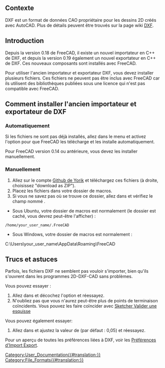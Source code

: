 <languages/>
{{TOCright}}

<span id="Background"></span>
==Contexte==

DXF est un format de données CAO propriétaire pour les dessins 2D créés avec AutoCAD. Plus de détails peuvent être trouvés sur la page wiki [[DXF/fr|DXF]]. 

== Introduction ==

Depuis la version 0.18 de FreeCAD, il existe un nouvel importateur en C++ de DXF, et depuis la version 0.19 également un nouvel exportateur en C++ de DXF. Ces nouveaux composants sont installés avec FreeCAD.

Pour utiliser l'ancien importateur et exportateur DXF, vous devez installer plusieurs fichiers. Ces fichiers ne peuvent pas être inclus avec FreeCAD car ils utilisent des bibliothèques publiées sous une licence qui n'est pas compatible avec FreeCAD.

<span id="How_to_install_the_legacy_DXF_importer_and_exporter"></span>
== Comment installer l'ancien importateur et exportateur de DXF ==

<span id="Automatically"></span>
===Automatiquement===

Si les fichiers ne sont pas déjà installés, allez dans le menu {{MenuCommand|Édition → Préférences → Importer/Exporter → DXF}} et activez l'option {{MenuCommand|Permettre à FreeCAD de télécharger automatiquement les bibliothèques DXF}} pour que FreeCAD les télécharge et les installe automatiquement.

Pour FreeCAD version 0.14 ou antérieure, vous devez les installer manuellement.

<span id="Manually"></span>
=== Manuellement ===

# Allez sur le compte [https://github.com/yorikvanhavre/Draft-dxf-importer Github de Yorik] et téléchargez ces fichiers (à droite, choisissez "download as ZIP").
# Placez les fichiers dans votre dossier de macros.
# Si vous ne savez pas où se trouve ce dossier, allez dans {{MenuCommand|Edition → Python → Général → Macro}} et vérifiez le champ nommé {{MenuCommand|Macro Path}}.
* Sous Ubuntu, votre dossier de macros est normalement (le dossier est caché, vous devrez peut-être l'afficher) :
 /home/your_user_name/.FreeCAD 
* Sous Windows, votre dossier de macros est normalement :
C:\Users\your_user_name\AppData\Roaming\FreeCAD

<span id="Tips_and_Tricks"></span>
== Trucs et astuces ==

Parfois, les fichiers DXF ne semblent pas vouloir s'importer, bien qu'ils s'ouvrent dans les programmes 2D-DXF-CAD sans problèmes.

Vous pouvez essayer :
# Allez dans {{MenuCommand|Édition → Préférences → Import-Export → DXF}} et décochez l'option {{MenuCommand|Joindre la géométrie}} et réessayez.
# N'oubliez pas que vous n'aurez peut-être plus de points de terminaison coïncidents. Vous pouvez les faire coïncider avec [[Sketcher_ValidateSketch/fr|Sketcher Valider une esquisse]]

Vous pouvez également essayer:
# Allez dans {{MenuCommand|Edition → Préférences → Draft → Paramètres généraux}} et ajustez la valeur de {{MenuCommand|Tolérance}} (par défaut : 0,05) et réessayez.

Pour un aperçu de toutes les préférences liées à DXF, voir les [[Import_Export_Preferences/fr#DXF|Préférences d'Import Export]].


[[Category:User_Documentation{{#translation:}}]]
[[Category:File_Formats{{#translation:}}]]